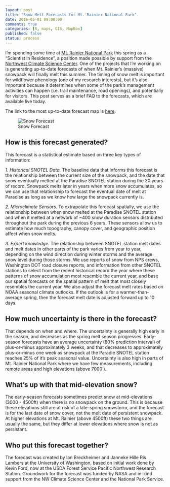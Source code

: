 ```yaml
---
layout: post
title: "Snow Melt Forecasts for Mt. Rainier National Park"
date: 2016-05-01 09:00:00
comments: true
categories: [R, maps, GIS, MapBox]
published: false
status: process
---
```


I'm spending some time at [Mt. Rainier National Park](https://www.nps.gov/mora/) this spring as a "Scientist in Residence", a position made possible by support from the [Northwest Climate Science Center](https://www.nwclimatescience.org/). One of the projects that I'm working on is generating up-to-date forecasts of when Mt. Rainier's (massive) snowpack will finally melt this summer. The timing of snow melt is important for wildflower phenology (one of my research interests), but it's also important because it determines when some of the park's management activities can happen (i.e. trail maintenance, road openings), and potentially for visitors. This post serves as a brief FAQ to the forecasts, which are available live today.

The link to the most up-to-date forecast map is [here](https://ibreckhe.github.io/snow_forecasts.html).

<!-- more -->

![Snow Forecast](/images/forecast_4_28_16.png)

## How is this forecast generated?

This forecast is a statistical estimate based on three key types of information:

*1. Historical SNOTEL Data.* The baseline data that informs this forecast is the relationship between the current size of the snowpack, and the date that snow eventually melted at the Paradise SNOTEL station during the 30 years of record. Snowpack melts later in years when more snow accumulates, so we can use that relationship to forecast the eventual date of melt at Paradise as long as we know how large the snowpack currently is.

*2. Microclimate Sensors.* To extrapolate this forecast spatially, we use the relationship between when snow melted at the Paradise SNOTEL station and when it melted at a network of ~400 snow duration sensors distributed throughout the park during the previous 6 years. These sensors allow us to estimate how much topography, canopy cover, and geographic position affect when snow melts.

*3. Expert knowledge.* The relationship between SNOTEL station melt dates and melt dates in other parts of the park varies from year to year, depending on the wind direction during winter storms and the average snow level during those storms. We use reports of snow from NPS crews, Washington DOT road closure reports, and information from other SNOTEL stations to select from the recent historical record the year where these patterns of snow accumulation most resemble the current year, and base our spatial forecasts on the spatial pattern of melt that most closely resembles the current year. We also adjust the forecast melt rates based on NOAA seasonal climate outlooks. If the outlook is for a warmer-than-average spring, then the forecast melt date is adjusted forward up to 10 days.

## How much uncertainty is there in the forecast?

That depends on when and where. The uncertainty is generally high early in the season, and decreases as the spring melt season progresses. Early-season forecasts have an average uncertainty (80% prediction interval) of plus-or-minus approximately 3 weeks, and that decreases to approximately plus-or-minus one week as snowpack at the Paradie SNOTEL station reaches 25% of it's peak seasonal value. Uncertainty is also high in parts of Mt. Rainier National Park where we have few measurements, including remote areas and high elevations (above 7000').

## What's up with that mid-elevation snow?

The early-season forecasts sometimes predict snow at mid-elevations (3000 - 4500ft) when there is no snowpack on the ground. This is because these elevations still are at risk of a late-spring snowstorm, and the forecast is for the last date of snow cover, not the melt date of persistent snowpack. At higher elevations at Mt. Rainier (above 4500ft) these two things are usually the same, but they differ at lower elevations where snow is not as persistant.

## Who put this forecast together?

The forecast was created by Ian Breckheimer and Janneke Hille Ris Lambers at the University of Washington, based on initial work done by Kevin Ford, now at the USDA Forest Service Pacific Northwest Research Station. Groundwork for the forecast was funded by NASA and in-kind support from the NW Climate Science Center and the National Park Service.
